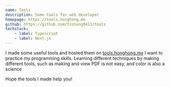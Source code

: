 ```yaml
---
name: Tools
description: Some tools for web developer
homepage: https://tools.honghong.me
github: https://github.com/tszhong0411/tools
techstack:
    - label: Typescript
    - label: Next.js
---
```


I made some useful tools and hosted them on [tools.honghong.me](https://tools.honghong.me) I want to practice my programming skills. Learning different techniques by making different tools, such as making and view PDF is not easy, and color is also a science

Hope the tools I made help you!
